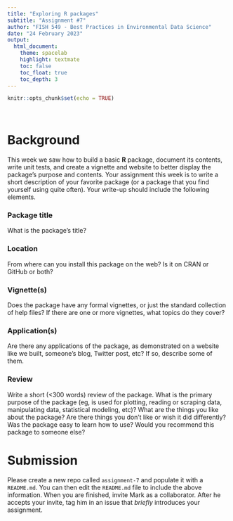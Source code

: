 ```yaml
---
title: "Exploring R packages"
subtitle: "Assignment #7"
author: "FISH 549 - Best Practices in Environmental Data Science"
date: "24 February 2023"
output:
  html_document:
    theme: spacelab
    highlight: textmate
    toc: false
    toc_float: true
    toc_depth: 3
---
```


```r
knitr::opts_chunk$set(echo = TRUE)
```

<br>

# Background

This week we saw how to build a basic **R** package, document its contents, write unit tests, and create a vignette and website to better display the package's purpose and contents. Your assignment this week is to write a short description of your favorite package (or a package that you find yourself using quite often). Your write-up should include the following elements.

### Package title

What is the package's title?

### Location

From where can you install this package on the web? Is it on CRAN or GitHub or both?

### Vignette(s)

Does the package have any formal vignettes, or just the standard collection of help files? If there are one or more vignettes, what topics do they cover?

### Application(s)

Are there any applications of the package, as demonstrated on a website like we built, someone's blog, Twitter post, etc? If so, describe some of them.

### Review

Write a short (<300 words) review of the package. What is the primary purpose of the package (eg, is used for plotting, reading or scraping data, manipulating data, statistical modeling, etc)? What are the things you like about the package? Are there things you don't like or wish it did differently? Was the package easy to learn how to use? Would you recommend this package to someone else?

# Submission

Please create a new repo called `assignment-7` and populate it with a `README.md`. You can then edit the `README.md` file to include the above information. When you are finished, invite Mark as a collaborator. After he accepts your invite, tag him in an issue that *briefly* introduces your assignment.

